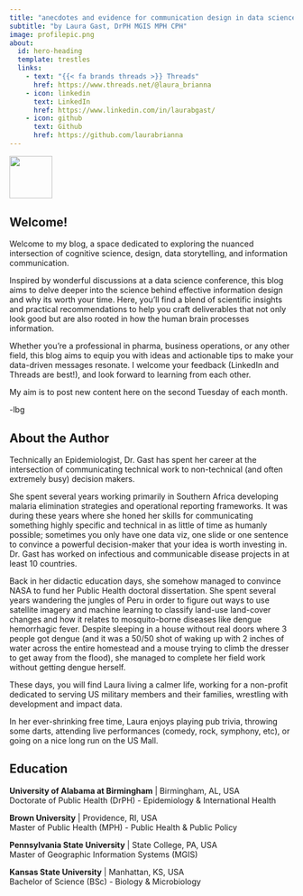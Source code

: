 ```yaml
---
title: "anecdotes and evidence for communication design in data science"
subtitle: "by Laura Gast, DrPH MGIS MPH CPH"
image: profilepic.png
about:
  id: hero-heading
  template: trestles
  links:
    - text: "{{< fa brands threads >}} Threads"
      href: https://www.threads.net/@laura_brianna
    - icon: linkedin
      text: LinkedIn
      href: https://www.linkedin.com/in/laurabgast/
    - icon: github
      text: Github
      href: https://github.com/laurabrianna
---
```


::: {#hero-heading}
![](lbg_option1.png){.preview-image fig-align="left" width="2cm"}

## Welcome!

Welcome to my blog, a space dedicated to exploring the nuanced intersection of cognitive science, design, data storytelling, and information communication.

Inspired by wonderful discussions at a data science conference, this blog aims to delve deeper into the science behind effective information design and why its worth your time. Here, you'll find a blend of scientific insights and practical recommendations to help you craft deliverables that not only look good but are also rooted in how the human brain processes information.

Whether you're a professional in pharma, business operations, or any other field, this blog aims to equip you with ideas and actionable tips to make your data-driven messages resonate. I welcome your feedback (LinkedIn and Threads are best!), and look forward to learning from each other.

My aim is to post new content here on the second Tuesday of each month.

-lbg
:::

## About the Author

Technically an Epidemiologist, Dr. Gast has spent her career at the intersection of communicating technical work to non-technical (and often extremely busy) decision makers.

She spent several years working primarily in Southern Africa developing malaria elimination strategies and operational reporting frameworks. It was during these years where she honed her skills for communicating something highly specific and technical in as little of time as humanly possible; sometimes you only have one data viz, one slide or one sentence to convince a powerful decision-maker that your idea is worth investing in. Dr. Gast has worked on infectious and communicable disease projects in at least 10 countries.

Back in her didactic education days, she somehow managed to convince NASA to fund her Public Health doctoral dissertation. She spent several years wandering the jungles of Peru in order to figure out ways to use satellite imagery and machine learning to classify land-use land-cover changes and how it relates to mosquito-borne diseases like dengue hemorrhagic fever. Despite sleeping in a house without real doors where 3 people got dengue (and it was a 50/50 shot of waking up with 2 inches of water across the entire homestead and a mouse trying to climb the dresser to get away from the flood), she managed to complete her field work without getting dengue herself.

These days, you will find Laura living a calmer life, working for a non-profit dedicated to serving US military members and their families, wrestling with development and impact data.

In her ever-shrinking free time, Laura enjoys playing pub trivia, throwing some darts, attending live performances (comedy, rock, symphony, etc), or going on a nice long run on the US Mall.

## Education

**University of Alabama at Birmingham** \| Birmingham, AL, USA\
Doctorate of Public Health (DrPH) - Epidemiology & International Health

**Brown University** \| Providence, RI, USA\
Master of Public Health (MPH) - Public Health & Public Policy

**Pennsylvania State University** \| State College, PA, USA\
Master of Geographic Information Systems (MGIS)

**Kansas State University** \| Manhattan, KS, USA\
Bachelor of Science (BSc) - Biology & Microbiology

